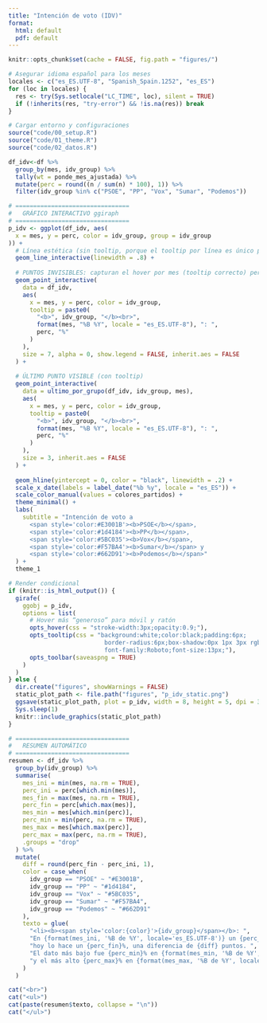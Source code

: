 ```yaml
---
title: "Intención de voto (IDV)"
format:
  html: default
  pdf: default
---
```


```r
knitr::opts_chunk$set(cache = FALSE, fig.path = "figures/")

# Asegurar idioma español para los meses
locales <- c("es_ES.UTF-8", "Spanish_Spain.1252", "es_ES")
for (loc in locales) {
  res <- try(Sys.setlocale("LC_TIME", loc), silent = TRUE)
  if (!inherits(res, "try-error") && !is.na(res)) break
}
```

```r
# Cargar entorno y configuraciones
source("code/00_setup.R")
source("code/01_theme.R")
source("code/02_datos.R")
```

```r
df_idv<-df %>%
  group_by(mes, idv_group) %>%
  tally(wt = ponde_mes_ajustada) %>%
  mutate(perc = round((n / sum(n) * 100), 1)) %>%
  filter(idv_group %in% c("PSOE", "PP", "Vox", "Sumar", "Podemos")) 
```

```r
# ================================
#   GRÁFICO INTERACTIVO ggiraph
# ================================
p_idv <- ggplot(df_idv, aes(
  x = mes, y = perc, color = idv_group, group = idv_group
)) +
  # Línea estética (sin tooltip, porque el tooltip por línea es único por grupo)
  geom_line_interactive(linewidth = .8) +
  
  # PUNTOS INVISIBLES: capturan el hover por mes (tooltip correcto) pero no se ven
  geom_point_interactive(
    data = df_idv,
    aes(
      x = mes, y = perc, color = idv_group,
      tooltip = paste0(
        "<b>", idv_group, "</b><br>",
        format(mes, "%B %Y", locale = "es_ES.UTF-8"), ": ",
        perc, "%"
      )
    ),
    size = 7, alpha = 0, show.legend = FALSE, inherit.aes = FALSE
  ) +
  
  # ÚLTIMO PUNTO VISIBLE (con tooltip)
  geom_point_interactive(
    data = ultimo_por_grupo(df_idv, idv_group, mes),
    aes(
      x = mes, y = perc, color = idv_group,
      tooltip = paste0(
        "<b>", idv_group, "</b><br>",
        format(mes, "%B %Y", locale = "es_ES.UTF-8"), ": ",
        perc, "%"
      )
    ),
    size = 3, inherit.aes = FALSE
  ) +
  
  geom_hline(yintercept = 0, color = "black", linewidth = .2) +
  scale_x_date(labels = label_date("%b %y", locale = "es_ES")) +
  scale_color_manual(values = colores_partidos) +
  theme_minimal() +
  labs(
    subtitle = "Intención de voto a 
      <span style='color:#E3001B'><b>PSOE</b></span>, 
      <span style='color:#1d4184'><b>PP</b></span>, 
      <span style='color:#5BC035'><b>Vox</b></span>, 
      <span style='color:#F57BA4'><b>Sumar</b></span> y 
      <span style='color:#662D91'><b>Podemos</b></span>"
  ) +
  theme_1

# Render condicional
if (knitr::is_html_output()) {
  girafe(
    ggobj = p_idv,
    options = list(
      # Hover más “generoso” para móvil y ratón
      opts_hover(css = "stroke-width:3px;opacity:0.9;"),
      opts_tooltip(css = "background:white;color:black;padding:6px;
                           border-radius:6px;box-shadow:0px 1px 3px rgba(0,0,0,0.2);
                           font-family:Roboto;font-size:13px;"),
      opts_toolbar(saveaspng = TRUE)
    )
  )
} else {
  dir.create("figures", showWarnings = FALSE)
  static_plot_path <- file.path("figures", "p_idv_static.png")
  ggsave(static_plot_path, plot = p_idv, width = 8, height = 5, dpi = 300)
  Sys.sleep(1)
  knitr::include_graphics(static_plot_path)
}
```

```r
# ================================
#   RESUMEN AUTOMÁTICO
# ================================
resumen <- df_idv %>%
  group_by(idv_group) %>%
  summarise(
    mes_ini = min(mes, na.rm = TRUE),
    perc_ini = perc[which.min(mes)],
    mes_fin = max(mes, na.rm = TRUE),
    perc_fin = perc[which.max(mes)],
    mes_min = mes[which.min(perc)],
    perc_min = min(perc, na.rm = TRUE),
    mes_max = mes[which.max(perc)],
    perc_max = max(perc, na.rm = TRUE),
    .groups = "drop"
  ) %>%
  mutate(
    diff = round(perc_fin - perc_ini, 1),
    color = case_when(
      idv_group == "PSOE" ~ "#E3001B",
      idv_group == "PP" ~ "#1d4184",
      idv_group == "Vox" ~ "#5BC035",
      idv_group == "Sumar" ~ "#F57BA4",
      idv_group == "Podemos" ~ "#662D91"
    ),
    texto = glue(
      "<li><b><span style='color:{color}'>{idv_group}</span></b>: ",
      "En {format(mes_ini, '%B de %Y', locale='es_ES.UTF-8')} un {perc_ini}% afirmaba que les votaría, ",
      "hoy lo hace un {perc_fin}%, una diferencia de {diff} puntos. ",
      "El dato más bajo fue {perc_min}% en {format(mes_min, '%B de %Y', locale='es_ES.UTF-8')}, ",
      "y el más alto {perc_max}% en {format(mes_max, '%B de %Y', locale='es_ES.UTF-8')}.</li>"
    )
  )
```

```r
cat("<br>")
cat("<ul>")
cat(paste(resumen$texto, collapse = "\n"))
cat("</ul>")
```
